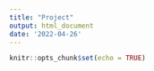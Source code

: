 ```yaml
---
title: "Project"
output: html_document
date: '2022-04-26'
---
```


```r
knitr::opts_chunk$set(echo = TRUE)
```

